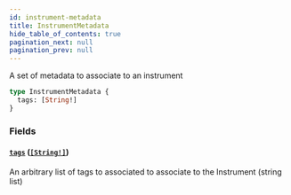 ```yaml
---
id: instrument-metadata
title: InstrumentMetadata
hide_table_of_contents: true
pagination_next: null
pagination_prev: null
---
```



A set of metadata to associate to an instrument

```graphql
type InstrumentMetadata {
  tags: [String!]
}
```


### Fields

#### [`tags`](#) ([`[String!]`](/docs/testnet/graphql/scalars/string))

An arbitrary list of tags to associated to associate to the Instrument (string list)




